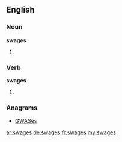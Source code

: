 ==English==

===Noun===
'''swages'''

# {{plural of|swage}}

===Verb===
'''swages'''

# {{third-person singular of|swage}}

===Anagrams===
* [[GWASes#English|GWASes]]

[[ar:swages]]
[[de:swages]]
[[fr:swages]]
[[my:swages]]